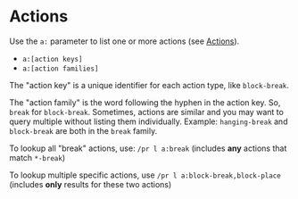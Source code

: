 # Actions

Use the `a:` parameter to list one or more actions (see [Actions](/actions)).

* `a:[action keys]`
* `a:[action families]`

The "action key" is a unique identifier for each action type, like `block-break`.

The "action family" is the word following the hyphen in the action key. So, `break` for `block-break`. Sometimes, actions are similar and you may want to query multiple without listing them individually. Example: `hanging-break` and `block-break` are both in the `break` family.

To lookup all "break" actions, use: `/pr l a:break` (includes **any** actions that match `*-break`)

To lookup multiple specific actions, use `/pr l a:block-break,block-place` (includes **only** results for these two actions)